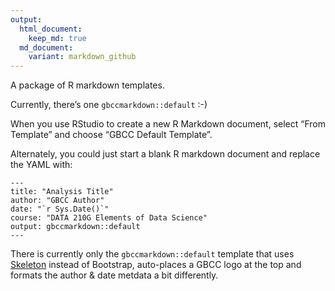 ```yaml
---
output:
  html_document:
    keep_md: true
  md_document:
    variant: markdown_github
---
```

A package of R markdown templates.

Currently, there's one `gbccmarkdown::default` :-)

When you use RStudio to create a new R Markdown document, select "From Template" and
choose "GBCC Default Template". 

Alternately, you could just start a blank R markdown document and replace the YAML with:

    ---
    title: "Analysis Title"
    author: "GBCC Author"
    date: "`r Sys.Date()`"
    course: "DATA 210G Elements of Data Science"
    output: gbccmarkdown::default
    ---
    
There is currently only the `gbccmarkdown::default` template that uses [Skeleton](http://getskeleton.com) instead of Bootstrap, auto-places a GBCC logo at the top and formats the author & date metdata a bit differently.
